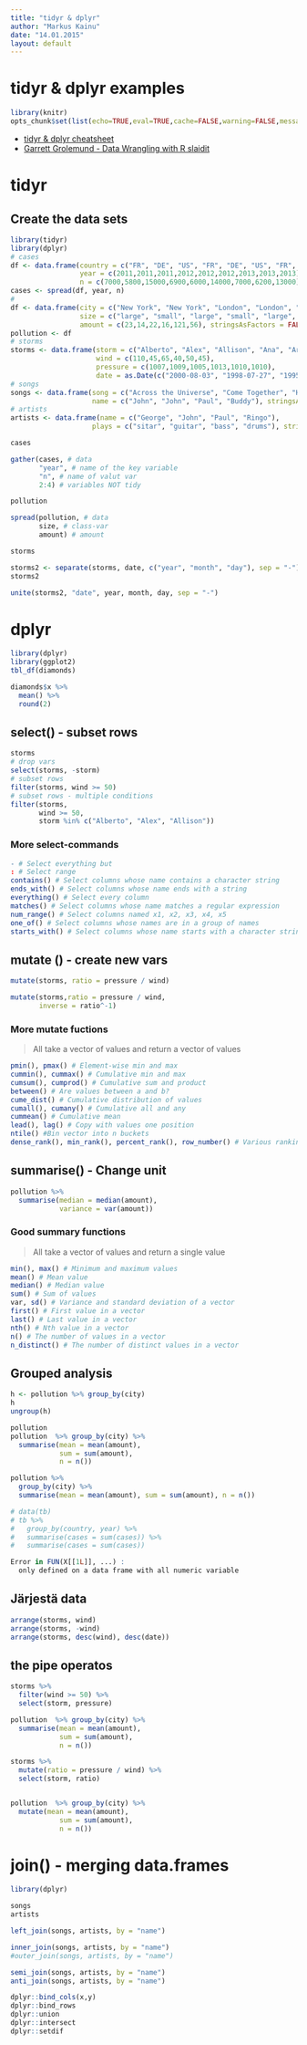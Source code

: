 ```yaml
---
title: "tidyr & dplyr"
author: "Markus Kainu"
date: "14.01.2015"
layout: default
---
```


# tidyr & dplyr examples

```r
library(knitr)
opts_chunk$set(list(echo=TRUE,eval=TRUE,cache=FALSE,warning=FALSE,message=FALSE,fig.dir= "figure/"))
```


- [tidyr & dplyr cheatsheet](http://www.rstudio.com/wp-content/uploads/2015/01/data-wrangling-cheatsheet.pd)
- [Garrett Grolemund - Data Wrangling with R slaidit](https://dl.dropboxusercontent.com/u/5896466/wrangling-webinar.pdf)

# tidyr

##  Create the data sets
```r
library(tidyr)
library(dplyr)
# cases
df <- data.frame(country = c("FR", "DE", "US", "FR", "DE", "US", "FR", "DE", "US"),
                 year = c(2011,2011,2011,2012,2012,2012,2013,2013,2013),
                 n = c(7000,5800,15000,6900,6000,14000,7000,6200,13000), stringsAsFactors = FALSE)
cases <- spread(df, year, n)
#                      
df <- data.frame(city = c("New York", "New York", "London", "London", "Beijing", "Beijing"),
                 size = c("large", "small", "large", "small", "large", "small"),
                 amount = c(23,14,22,16,121,56), stringsAsFactors = FALSE)
pollution <- df
# storms
storms <- data.frame(storm = c("Alberto", "Alex", "Allison", "Ana", "Arlene", "Arthur"),
                     wind = c(110,45,65,40,50,45),
                     pressure = c(1007,1009,1005,1013,1010,1010),
                     date = as.Date(c("2000-08-03", "1998-07-27", "1995-06-03", "1997-06-30", "1999-06-11", "1996-06-17")), stringsAsFactors = FALSE)
# songs
songs <- data.frame(song = c("Across the Universe", "Come Together", "Hello, Goodbye", "Peggy Sue"),
                    name = c("John", "John", "Paul", "Buddy"), stringsAsFactors = FALSE)
# artists
artists <- data.frame(name = c("George", "John", "Paul", "Ringo"),
                    plays = c("sitar", "guitar", "bass", "drums"), stringsAsFactors = FALSE)
```


```r
cases

gather(cases, # data
       "year", # name of the key variable
       "n", # name of valut var
       2:4) # variables NOT tidy

```


```r
pollution

spread(pollution, # data
       size, # class-var
       amount) # amount

```


```r
storms

storms2 <- separate(storms, date, c("year", "month", "day"), sep = "-")
storms2

unite(storms2, "date", year, month, day, sep = "-")
```



# dplyr


```r
library(dplyr)
library(ggplot2)
tbl_df(diamonds)

diamonds$x %>%
  mean() %>%
  round(2)
```

## select() - subset rows

```r
storms
# drop vars
select(storms, -storm)
# subset rows
filter(storms, wind >= 50)
# subset rows - multiple conditions
filter(storms,
       wind >= 50,
       storm %in% c("Alberto", "Alex", "Allison"))

```


### More select-commands

```r
- # Select everything but
: # Select range
contains() # Select columns whose name contains a character string
ends_with() # Select columns whose name ends with a string
everything() # Select every column
matches() # Select columns whose name matches a regular expression
num_range() # Select columns named x1, x2, x3, x4, x5
one_of() # Select columns whose names are in a group of names
starts_with() # Select columns whose name starts with a character string
```


## mutate () - create new vars

```r
mutate(storms, ratio = pressure / wind)

mutate(storms,ratio = pressure / wind,
       inverse = ratio^-1)
```

### More mutate fuctions

>All take a vector of values and return a vector of values

```r
pmin(), pmax() # Element-wise min and max
cummin(), cummax() # Cumulative min and max
cumsum(), cumprod() # Cumulative sum and product
between() # Are values between a and b?
cume_dist() # Cumulative distribution of values
cumall(), cumany() # Cumulative all and any
cummean() # Cumulative mean
lead(), lag() # Copy with values one position
ntile() #Bin vector into n buckets
dense_rank(), min_rank(), percent_rank(), row_number() # Various ranking methods
```


## summarise() - Change unit

```r
pollution %>% 
  summarise(median = median(amount), 
            variance = var(amount))

```

### Good summary functions

> All take a vector of values and return a single value

```r
min(), max() # Minimum and maximum values
mean() # Mean value
median() # Median value
sum() # Sum of values
var, sd() # Variance and standard deviation of a vector
first() # First value in a vector
last() # Last value in a vector
nth() # Nth value in a vector
n() # The number of values in a vector
n_distinct() # The number of distinct values in a vector
```



## Grouped analysis

```r
h <- pollution %>% group_by(city)
h
ungroup(h)
```


```r
pollution
pollution  %>% group_by(city) %>%
  summarise(mean = mean(amount),
            sum = sum(amount),
            n = n())
```


```r
pollution %>% 
  group_by(city) %>% 
  summarise(mean = mean(amount), sum = sum(amount), n = n())
```


```r
# data(tb)
# tb %>% 
#   group_by(country, year) %>% 
#   summarise(cases = sum(cases)) %>% 
#   summarise(cases = sum(cases))

Error in FUN(X[[1L]], ...) : 
  only defined on a data frame with all numeric variable
```

## Järjestä data

```r
arrange(storms, wind)
arrange(storms, -wind)
arrange(storms, desc(wind), desc(date))

```

## the pipe operatos

```r

storms %>% 
  filter(wind >= 50) %>% 
  select(storm, pressure)

pollution  %>% group_by(city) %>%
  summarise(mean = mean(amount),
            sum = sum(amount),
            n = n())

storms %>% 
  mutate(ratio = pressure / wind) %>%
  select(storm, ratio)


pollution  %>% group_by(city) %>%
  mutate(mean = mean(amount),
            sum = sum(amount),
            n = n())


```

# join() - merging data.frames

```r
library(dplyr)

songs
artists

left_join(songs, artists, by = "name")

inner_join(songs, artists, by = "name")
#outer_join(songs, artists, by = "name")

semi_join(songs, artists, by = "name")
anti_join(songs, artists, by = "name")
```


```r
dplyr::bind_cols(x,y)
dplyr::bind_rows
dplyr::union
dplyr::intersect
dplyr::setdif
```